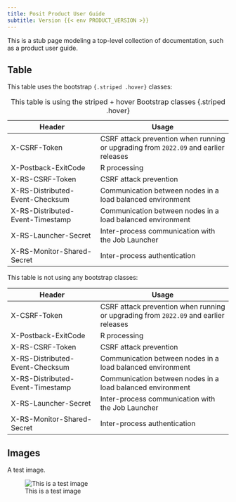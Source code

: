 ```yaml
---
title: Posit Product User Guide
subtitle: Version {{< env PRODUCT_VERSION >}}
---
```


This is a stub page modeling a top-level collection of documentation, such as
a product user guide.

## Table

This table uses the bootstrap `{.striped .hover}` classes:

| Header                           | Usage                                                                              |
|-----------------------------|-------------------------------------------|
| X-CSRF-Token                     | CSRF attack prevention when running or upgrading from `2022.09` and earlier releases |
| X-Postback-ExitCode              | R processing                                                                       |
| X-RS-CSRF-Token                  | CSRF attack prevention                                                             |
| X-RS-Distributed-Event-Checksum  | Communication between nodes in a load balanced environment                         |
| X-RS-Distributed-Event-Timestamp | Communication between nodes in a load balanced environment                         |
| X-RS-Launcher-Secret             | Inter-process communication with the Job Launcher                                  |
| X-RS-Monitor-Shared-Secret       | Inter-process authentication                                                       |
:This table is using the striped + hover Bootstrap classes {.striped .hover}


This table is not using any bootstrap classes:

| Header                           | Usage                                                                              |
|-----------------------------|-------------------------------------------|
| X-CSRF-Token                     | CSRF attack prevention when running or upgrading from `2022.09` and earlier releases |
| X-Postback-ExitCode              | R processing                                                                       |
| X-RS-CSRF-Token                  | CSRF attack prevention                                                             |
| X-RS-Distributed-Event-Checksum  | Communication between nodes in a load balanced environment                         |
| X-RS-Distributed-Event-Timestamp | Communication between nodes in a load balanced environment                         |
| X-RS-Launcher-Secret             | Inter-process communication with the Job Launcher                                  |
| X-RS-Monitor-Shared-Secret       | Inter-process authentication                                                       |

## Images

A test image.

![This is a test image](/_extensions/posit-docs/assets/images/posit-logo-fullcolor-TM.svg "testing for alt text stuff")